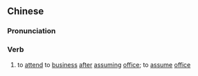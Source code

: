 {{also|视事}}
==Chinese==
{{zh-forms|s=视事}}

===Pronunciation===
{{zh-pron
|m=shìshì
|c=si6 si6
|mn=qz:sī-sīr/xm,zz:sī-sū
|cat=v
}}

===Verb===
{{zh-verb}}

# {{lb|zh|of officials}} to [[attend]] to [[business]] [[after]] [[assuming]] [[office]]; to [[assume]] [[office]]